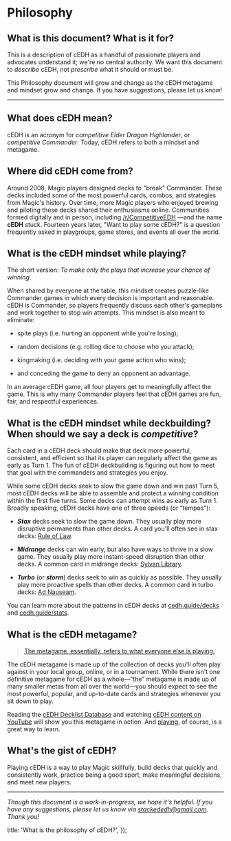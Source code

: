 
# Philosophy

## What is this document? What is it for?

This is a description of cEDH as a handful of passionate players and advocates
understand it; we're no central authority. We want this document to _describe_
cEDH, not _prescribe_ what it should or must be.

This Philosophy document will grow and change as the cEDH metagame and mindset
grow and change. If you have suggestions, please let us know!

---

## What does cEDH mean?

cEDH is an acronym for _competitive Elder Dragon Highlander_, or _competitive
Commander_. Today, cEDH refers to both a mindset and metagame.

## Where did cEDH come from?

Around 2008, Magic players designed decks to "break" Commander. These decks
included some of the most powerful cards, combos, and strategies from Magic's
history. Over time, more Magic players who enjoyed brewing and piloting these
decks shared their enthusiasms online. Communities formed digitally and in
person, including [/r/CompetitiveEDH](https://www.reddit.com/r/CompetitiveEDH/)
—and the name **cEDH** stuck. Fourteen years later, "Want to play some cEDH?" is
a question frequently asked in playgroups, game stores, and events all over the
world.

## What is the cEDH mindset while playing?

The short version: _To make only the plays that increase your chance of
winning_.

When shared by everyone at the table, this mindset creates puzzle-like Commander
games in which every decision is important and reasonable. cEDH is Commander, so
players frequently discuss each other's gameplans and work together to stop win
attempts. This mindset is also meant to eliminate:

- spite plays (i.e. hurting an opponent while you're losing);

- random decisions (e.g. rolling dice to choose who you attack);

- kingmaking (i.e. deciding with your game action who wins);

- and conceding the game to deny an opponent an advantage.

In an average cEDH game, all four players get to meaningfully affect the game.
This is why many Commander players feel that cEDH games are fun, fair, and
respectful experiences.

## What is the cEDH mindset while deckbuilding? When should we say a deck is _competitive_?

Each card in a cEDH deck should make that deck more powerful, consistent, and
efficient so that its player can regularly affect the game as early as Turn 1.
The fun of cEDH deckbuilding is figuring out how to meet that goal with the
commanders and strategies you enjoy.

While some cEDH decks seek to slow the game down and win past Turn 5, most cEDH
decks will be able to assemble and protect a winning condition within the first
five turns. Some decks can attempt wins as early as Turn 1. Broadly speaking,
cEDH decks have one of three speeds (or “tempos”):

- _**Stax**_ decks seek to slow the game down. They usually play more disruptive
  permanents than other decks. A card you'll often see in stax decks:
  [Rule of Law](https://scryfall.com/card/10e/37/rule-of-law).

- _**Midrange**_ decks can win early, but also have ways to thrive in a slow
  game. They usually play more instant-speed disruption than other decks. A
  common card in midrange decks:
  [Sylvan Library](https://scryfall.com/card/cc1/5/sylvan-library).

- _**Turbo**_ (or _**storm**_) decks seek to win as quickly as possible. They
  usually play more proactive spells than other decks. A common card in turbo
  decks: [Ad Nauseam](https://scryfall.com/card/2xm/76/ad-nauseam).

You can learn more about the patterns in cEDH decks at
[cedh.guide/decks](https://cedh.guide/decks) and
[cedh.guide/stats](https://cedh.guide/stats).

## What is the cEDH metagame?

> [The metagame, essentially, refers to what everyone else is playing.](https://magic.wizards.com/en/articles/archive/magic-academy/what-metagame-2007-01-06)

The cEDH metagame is made up of the collection of decks you'll often play
against in your local group, online, or in a tournament. While there isn't one
definitive metagame for cEDH as a whole—“the” metagame is made up of many
smaller metas from all over the world—you should expect to see the most
powerful, popular, and up-to-date cards and strategies whenever you sit down to
play.

Reading the [cEDH Decklist Database](https://cedh.guide/decks) and watching
[cEDH content on YouTube](https://cedh.guide/watch) will show you this metagame
in action. And [playing](https://cedh.guide/play), of course, is a great way to
learn.

## What's the gist of cEDH?

Playing cEDH is a way to play Magic skillfully, build decks that quickly and
consistently work, practice being a good sport, make meaningful decisions, and
meet new players.

---

_Though this document is a work-in-progress, we hope it's helpful. If you have
any suggestions, please let us know via stackededh@gmail.com. Thank you!_

  title: 'What is the philosophy of cEDH?',
});
